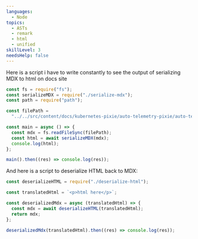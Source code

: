 ```yaml
---
languages:
  - Node
topics:
  - ASTs
  - remark
  - html
  - unified
skillLevel: 3
needsHelp: false
---
```


Here is a script i have to write constantly to see the output of serializing MDX to html on docs site

```js
const fs = require("fs");
const serializeMDX = require("./serialize-mdx");
const path = require("path");

const filePath =
  "../../src/content/docs/kubernetes-pixie/auto-telemetry-pixie/auto-telemetry-pixie-data-model.mdx";

const main = async () => {
  const mdx = fs.readFileSync(filePath);
  const html = await serializeMDX(mdx);
  console.log(html);
};

main().then((res) => console.log(res));
```

And here is a script to deserialize HTML back to MDX:

```js
const deserializeHTML = require("./deserialize-html");

const translatedHtml = `<p>html here</p>`;

const deserializedMdx = async (translatedHtml) => {
  const mdx = await deserializeHTML(translatedHtml);
  return mdx;
};

deserializedMdx(translatedHtml).then((res) => console.log(res));
```
